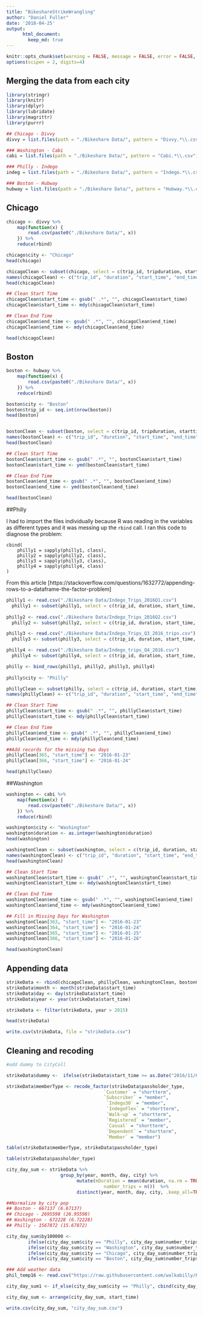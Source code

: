 ```yaml
---
title: "BikeshareStrikeWrangling"
author: "Daniel Fuller"
date: '2018-04-25'
output:
      html_document:
        keep_md: true
---
```


```r
knitr::opts_chunk$set(warning = FALSE, message = FALSE, error = FALSE, tidy = TRUE)
options(scipen = 2, digits=4)
```

## Merging the data from each city

```r
library(stringr)
library(knitr)
library(dplyr)
library(lubridate)
library(magrittr)
library(purrr)

## Chicago - Divvy
divvy = list.files(path = "./Bikeshare Data/", pattern = "Divvy.*\\.csv")

### Washington - Cabi
cabi = list.files(path = "./Bikeshare Data/", pattern = "Cabi.*\\.csv")

### Philly - Indego
indeg = list.files(path = "./Bikeshare Data/", pattern = "Indego.*\\.csv")

### Boston - Hubway
hubway = list.files(path = "./Bikeshare Data/", pattern = "Hubway.*\\.csv")
```

## Chicago

```r
chicago <- divvy %>% 
    map(function(x) {
        read.csv(paste0("./Bikeshare Data/", x))
    }) %>%
    reduce(rbind)

chicago$city <- "Chicago"
head(chicago)

chicagoClean <- subset(chicago, select = c(trip_id, tripduration, starttime, stoptime, usertype, city), stringsAsFactors = FALSE)
names(chicagoClean) <- c("trip_id", "duration", "start_time", "end_time", "passholder_type", "city")
head(chicagoClean)

## Clean Start Time
chicagoClean$start_time <- gsub(" .*", "", chicagoClean$start_time)
chicagoClean$start_time <- mdy(chicagoClean$start_time)

## Clean End Time
chicagoClean$end_time <- gsub(" .*", "", chicagoClean$end_time)
chicagoClean$end_time <- mdy(chicagoClean$end_time)

head(chicagoClean)
```

## Boston

```r
boston <- hubway %>% 
    map(function(x) {
        read.csv(paste0("./Bikeshare Data/", x))
    }) %>%
    reduce(rbind)

boston$city <- "Boston"
boston$trip_id <- seq.int(nrow(boston))
head(boston)


bostonClean <- subset(boston, select = c(trip_id, tripduration, starttime, stoptime, usertype, city), stringsAsFactors = FALSE)
names(bostonClean) <- c("trip_id", "duration", "start_time", "end_time", "passholder_type", "city")
head(bostonClean)

## Clean Start Time
bostonClean$start_time <- gsub(" .*", "", bostonClean$start_time)
bostonClean$start_time <- ymd(bostonClean$start_time)

## Clean End Time
bostonClean$end_time <- gsub(" .*", "", bostonClean$end_time)
bostonClean$end_time <- ymd(bostonClean$end_time)

head(bostonClean)
```

##Philly

I had to import the files individually because R was reading in the variables as different types and it was messing up the `rbind` call. I ran this code to diagnose the problem:

```
cbind(
    philly1 = sapply(philly1, class),
    philly2 = sapply(philly2, class),
    philly3 = sapply(philly3, class),
    philly4 = sapply(philly4, class)
)
```

From this article [https://stackoverflow.com/questions/1632772/appending-rows-to-a-dataframe-the-factor-problem]

```r
philly1 <- read.csv("./Bikeshare Data/Indego_Trips_2016Q1.csv")
  philly1 <- subset(philly1, select = c(trip_id, duration, start_time, end_time, passholder_type), stringsAsFactors = FALSE)
  
philly2 <- read.csv("./Bikeshare Data/Indego_Trips_2016Q2.csv")
  philly2 <- subset(philly2, select = c(trip_id, duration, start_time, end_time, passholder_type), stringsAsFactors = FALSE)

philly3 <- read.csv("./Bikeshare Data/Indego_Trips_Q3_2016_trips.csv")
  philly3 <- subset(philly3, select = c(trip_id, duration, start_time, end_time, passholder_type), stringsAsFactors = FALSE)

philly4 <- read.csv("./Bikeshare Data/Indego_trips_Q4_2016.csv")
  philly4 <- subset(philly4, select = c(trip_id, duration, start_time, end_time, passholder_type), stringsAsFactors = FALSE)

philly <- bind_rows(philly1, philly2, philly3, philly4)    
      
philly$city <- "Philly"

phillyClean <- subset(philly, select = c(trip_id, duration, start_time, end_time, passholder_type, city), stringsAsFactors = FALSE)
names(phillyClean) <- c("trip_id", "duration", "start_time", "end_time", "passholder_type", "city")

## Clean Start Time
phillyClean$start_time <- gsub(" .*", "", phillyClean$start_time)
phillyClean$start_time <- mdy(phillyClean$start_time)

## Clean End Time
phillyClean$end_time <- gsub(" .*", "", phillyClean$end_time)
phillyClean$end_time <- mdy(phillyClean$end_time)

##Add records for the missing two days
phillyClean[365, "start_time"] <- "2016-01-23"
phillyClean[366, "start_time"] <- "2016-01-24"

head(phillyClean)
```

##Washington 
```r
washington <- cabi %>% 
    map(function(x) {
        read.csv(paste0("./Bikeshare Data/", x))
    }) %>%
    reduce(rbind)

washington$city <- "Washington"
washington$duration <- as.integer(washington$duration)
head(washington)

washingtonClean <- subset(washington, select = c(trip_id, duration, start_time, end_time, passholder_type, city), stringsAsFactors = FALSE)
names(washingtonClean) <- c("trip_id", "duration", "start_time", "end_time", "passholder_type", "city")
head(washingtonClean)

## Clean Start Time
washingtonClean$start_time <- gsub(" .*", "", washingtonClean$start_time)
washingtonClean$start_time <- mdy(washingtonClean$start_time)

## Clean End Time
washingtonClean$end_time <- gsub(" .*", "", washingtonClean$end_time)
washingtonClean$end_time <- mdy(washingtonClean$end_time)

## Fill in Missing Days for Washington
washingtonClean[363, "start_time"] <- "2016-01-23"
washingtonClean[364, "start_time"] <- "2016-01-24"
washingtonClean[365, "start_time"] <- "2016-01-25"
washingtonClean[366, "start_time"] <- "2016-01-26"

head(washingtonClean)
```

## Appending data
```r
strikeData <- rbind(chicagoClean, phillyClean, washingtonClean, bostonClean)
strikeData$month <- month(strikeData$start_time)
strikeData$day <- day(strikeData$start_time)
strikeData$year <- year(strikeData$start_time)

strikeData <- filter(strikeData, year > 2015)

head(strikeData)

write.csv(strikeData, file = "strikeData.csv")
```

## Cleaning and recoding

```r
#add dummy to CityColl

strikeData$dummy <-  ifelse(strikeData$start_time >= as.Date("2016/11/01", format = "%Y/%m/%d"), 1, 0)

strikeData$memberType <- recode_factor(strikeData$passholder_type, 
                                    `Customer` = "shortterm",
                                    `Subscriber` = "member",
                                     `Indego30` = "member",
                                     `IndegoFlex` = "shortterm",
                                     `Walk-up` = "shortterm", 
                                     `Registered` = "member",
                                     `Casual` = "shortterm",
                                     `Dependent` = "shortterm",
                                     `Member` = "member")

table(strikeData$memberType, strikeData$passholder_type)

table(strikeData$passholder_type)
```

```r
city_day_sum <- strikeData %>% 
                    group_by(year, month, day, city) %>% 
                          mutate(mDuration = mean(duration, na.rm = TRUE), 
                                    number_trips = n())  %>% 
                          distinct(year, month, day, city, .keep_all=TRUE)

##Normalize by city pop
## Boston - 667137 (6.67137)
## Chicago - 2695598 (26.95598)
## Washington - 672228 (6.72228)
## Philly - 1567872 (15.67872)

city_day_sum$by100000 <-
        ifelse(city_day_sum$city == "Philly", city_day_sum$number_trips/15.67872, NA) %>%
        ifelse(city_day_sum$city == "Washington", city_day_sum$number_trips/6.72228, .) %>%
        ifelse(city_day_sum$city == "Chicago", city_day_sum$number_trips/26.95598, .) %>%
        ifelse(city_day_sum$city == "Boston", city_day_sum$number_trips/6.67137, .) 

### Add weather data
phil_temp16 <- read.csv("https://raw.githubusercontent.com/walkabilly/Phillybikeshare/master/Phil_temp_2016.csv")

city_day_sum1 <- if_else(city_day_sum$city == "Philly", cbind(city_day_sum, phil_temp16), 1)

city_day_sum <- arrange(city_day_sum, start_time)

write.csv(city_day_sum, "city_day_sum.csv")
```